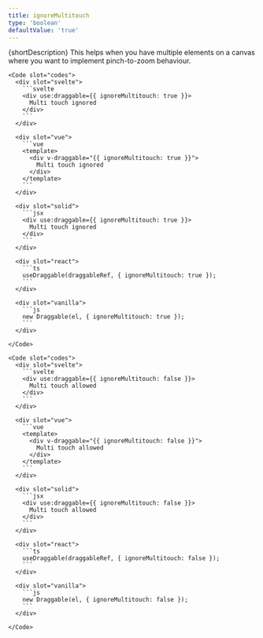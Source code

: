 ```yaml
---
title: ignoreMultitouch
type: 'boolean'
defaultValue: 'true'
---
```





{shortDescription}
This helps when you have multiple elements on a canvas where you want to implement pinch-to-zoom behaviour.

<Examples client:load>
  <Example>
    <IgnoredMultitouchExample client:visible slot="demo" />

    <Code slot="codes">
      <div slot="svelte">
        ```svelte
        <div use:draggable={{ ignoreMultitouch: true }}>
          Multi touch ignored
        </div>
        ```
      </div>

      <div slot="vue">
        ```vue
        <template>
          <div v-draggable="{{ ignoreMultitouch: true }}">
            Multi touch ignored
          </div>
        </template>
        ```
      </div>

      <div slot="solid">
        ```jsx
        <div use:draggable={{ ignoreMultitouch: true }}>
          Multi touch ignored
        </div>
        ```
      </div>

      <div slot="react">
        ```ts
        useDraggable(draggableRef, { ignoreMultitouch: true });
        ```
      </div>

      <div slot="vanilla">
        ```js
        new Draggable(el, { ignoreMultitouch: true });
        ```
      </div>

    </Code>

  </Example>

  <Example>
    <MultitouchExample client:visible slot="demo" />

    <Code slot="codes">
      <div slot="svelte">
        ```svelte
        <div use:draggable={{ ignoreMultitouch: false }}>
          Multi touch allowed
        </div>
        ```
      </div>

      <div slot="vue">
        ```vue
        <template>
          <div v-draggable="{{ ignoreMultitouch: false }}">
            Multi touch allowed
          </div>
        </template>
        ```
      </div>

      <div slot="solid">
        ```jsx
        <div use:draggable={{ ignoreMultitouch: false }}>
          Multi touch allowed
        </div>
        ```
      </div>

      <div slot="react">
        ```ts
        useDraggable(draggableRef, { ignoreMultitouch: false });
        ```
      </div>

      <div slot="vanilla">
        ```js
        new Draggable(el, { ignoreMultitouch: false });
        ```
      </div>

    </Code>

  </Example>

</Examples>
